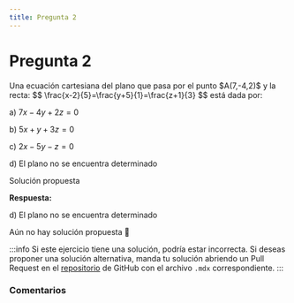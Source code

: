 ```yaml
---
title: Pregunta 2
---
```



# Pregunta 2

<div className="exercise">
Una ecuación cartesiana del plano que pasa por el punto $A(7,-4,2)$ y la recta:
$$
\frac{x-2}{5}=\frac{y+5}{1}=\frac{z+1}{3}
$$
está dada por:

a) $7 x-4 y+2 z=0$

b) $5 x+y+3 z=0$

c) $2 x-5 y-z=0$

d) El plano no se encuentra determinado
</div>

<MDXDetails>
<summary>Solución propuesta</summary>

<div className="exercise">

**Respuesta:**

d) El plano no se encuentra determinado

Aún no hay solución propuesta 🥲
</div>

:::info
Si este ejercicio tiene una solución, podría estar incorrecta. Si deseas proponer una solución alternativa, manda tu solución abriendo
un Pull Request en el [repositorio](https://github.com/crow-rojas/apuntes-fundamentals/pulls) de GitHub con el archivo
`.mdx` correspondiente.
:::

</MDXDetails>

### Comentarios

<Disqus
  url="https://crow-rojas.github.io/apuntes-fundamentals/docs/mathematics/calculus-1-2-3/exercises/2017-2/p02"
  identifier="docs/mathematics/calculus-1-2-3/exercises/2017-2/p02"
  title="2017-2 Cálculo I, II y III - Pregunta 02"
/>
